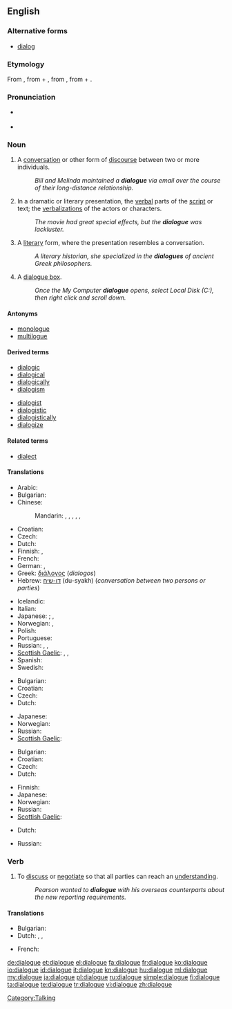 ==English==

===Alternative forms===
* {{sense|US and computing}} [[dialog]]

===Etymology===
From {{etyl|grc}} {{term|διάλογος||conversation, discourse|tr=dialogos|lang=grc}}, from {{term|διά||through, inter|tr=dia|lang=grc}} + {{term|λόγος||speech, oration, discourse|tr=logos|lang=grc}}, from {{term|διαλέγομαι||to converse|tr=dialegomai|lang=grc}}, from {{term|διά|lang=grc}} + {{term|λέγειν||to speak|tr=legein|lang=grc}}.

===Pronunciation===
* {{a|UK}} {{IPA|/ˈdaɪəlɒɡ/}} {{SAMPA|/"daI@lQg/}}
* {{audio|En-us-dialogue.ogg|audio (US)}}

===Noun===
{{en-noun}}

# A [[conversation]] or other form of [[discourse]] between two or more individuals.
#: ''Bill and Melinda maintained a '''dialogue''' via email over the course of their long-distance relationship.''
# In a dramatic or literary presentation, the [[verbal]] parts of the [[script]] or text; the [[verbalization]]s of the actors or characters.
#: ''The movie had great special effects, but the '''dialogue''' was lackluster.''
# A [[literary]] form, where the presentation resembles a conversation.
#: ''A literary historian, she specialized in the '''dialogues''' of ancient Greek philosophers.''
# {{computing}} A [[dialogue box]].
#: ''Once the My Computer '''dialogue''' opens, select Local Disk (C:), then right click and scroll down.''

====Antonyms====
* [[monologue]]
* [[multilogue]]

====Derived terms====
{{der-top}}
* [[dialogic]]
* [[dialogical]]
* [[dialogically]]
* [[dialogism]]
{{der-mid}}
* [[dialogist]]
* [[dialogistic]]
* [[dialogistically]]
* [[dialogize]]
{{der-bottom}}

====Related terms====
* [[dialect]]

====Translations====
{{trans-top|conversation or other discourse between individuals}}
* Arabic: {{t+|ar|حوار|m|tr=Hiwaar}}
* Bulgarian: {{t+|bg|разговор|m}}
* Chinese:
*: Mandarin: {{t-|cmn|對話|sc=Hani}},  {{t-|cmn|对话|tr=duìhuà|sc=Hani}},  {{t-|cmn|會話|sc=Hani}},  {{t-|cmn|会话|tr=huìhuà|sc=Hani}},  {{t|cmn|對白|sc=Hani}},  {{t|cmn|对白|tr=duìbái|sc=Hani}}
* Croatian: {{t-|hr|dijalog|m|alt=dijàlog}}
* Czech: {{t-|cs|dialog|m}}
* Dutch: {{t+|nl|dialoog|m}}
* Finnish: {{t+|fi|dialogi}}, {{t+|fi|vuoropuhelu}}
* French: {{t+|fr|dialogue|m}}
* German: {{t+|de|Dialog|m}},  {{t+|de|Gespräch|n}}
* Greek: [[διάλογος]] (''dialogos'')
* Hebrew: [[דו-שיח]] (du-syakh) {{m}} (''conversation between two persons or parties'')
{{trans-mid}}
* Icelandic: {{t+|is|samtal|n}}
* Italian: {{t+|it|dialogo|m}}
* Japanese: {{qualifier|conversation}} {{t|ja|対話|tr=taiwa}}; {{qualifier|discussion}} {{t-|ja|討論|tr=tōron}},  {{t+|ja|会話|tr=kaiwa}}
* Norwegian: {{t-|no|dialog|m}}, {{t+|no|samtale|m}}
* Polish: {{t+|pl|dialog|m}}
* Portuguese: {{t+|pt|diálogo}}
* Russian: {{t+|ru|диалог|m|tr=dialóg}},  {{t+|ru|разговор|m|tr=razgovór}},  {{t+|ru|беседа|f|tr=beséda}}
* [[Scottish Gaelic]]: {{t-|gd|còmhradh|m|xs=Scottish Gaelic}}, {{t-|gd|seanchas|m|xs=Scottish Gaelic}}, {{t-|gd|agallamh|m|xs=Scottish Gaelic}}
* Spanish: {{t-|es|diálogo|m}}
* Swedish: {{t+|sv|dialog}}
{{trans-bottom}}

{{trans-top|verbal part of a literary or dramatic work}}
* Bulgarian: {{t+|bg|диалог|m}}
* Croatian: {{t-|hr|dijalog|m|alt=dijàlog}}
* Czech: {{t-|cs|dialog|m}}
* Dutch: {{t+|nl|dialoog|m}}
{{trans-mid}}
* Japanese: {{t|ja|対話|tr=taiwa}}
* Norwegian: {{t-|no|dialog|m}}
* Russian: {{t|ru|диалог|m}}
* [[Scottish Gaelic]]: {{t-|gd|còmhradh|m|xs=Scottish Gaelic}}
{{trans-bottom}}

{{trans-top|literary form resembling a conversation}}
* Bulgarian: {{t+|bg|диалог|m}}
* Croatian: {{t-|hr|dijalog|m|alt=dijàlog}}
* Czech: {{t-|cs|dialog|m}}
* Dutch: {{t+|nl|dialoog|m}}
{{trans-mid}}
* Finnish: {{t+|fi|dialogi}}
* Japanese: {{t|ja|対話形式|tr=taiwa-keishiki}}
* Norwegian: {{t-|no|dialog|m}}
* Russian: {{t|ru|диалог|m}}
* [[Scottish Gaelic]]: {{t-|gd|còmhradh|m|xs=Scottish Gaelic}}
{{trans-bottom}}

{{trans-top|computing: dialogue box}}
* Dutch: {{t|nl|dialoogvenster|n}}
{{trans-mid}}
* Russian: {{t|ru|диалог|m}}
{{trans-bottom}}

===Verb===
{{en-verb|dialogu|ing}}

# {{context|informal|business}} To [[discuss]] or [[negotiate]] so that all parties can reach an [[understand]]ing.
#: ''Pearson wanted to '''dialogue''' with his overseas counterparts about the new reporting requirements.''

====Translations====
{{trans-top|discuss}}
* Bulgarian: {{t|bg|разговарям}}
* Dutch: {{t|nl|dialogeren}}, {{t|nl|discussiëren}}, {{t-|nl|kortsluiten}}
{{trans-mid}}
* French: {{t+|fr|dialoguer}}
{{trans-bottom}}

[[Category:Talking]]

[[de:dialogue]]
[[et:dialogue]]
[[el:dialogue]]
[[fa:dialogue]]
[[fr:dialogue]]
[[ko:dialogue]]
[[io:dialogue]]
[[id:dialogue]]
[[it:dialogue]]
[[kn:dialogue]]
[[hu:dialogue]]
[[ml:dialogue]]
[[my:dialogue]]
[[ja:dialogue]]
[[pl:dialogue]]
[[ru:dialogue]]
[[simple:dialogue]]
[[fi:dialogue]]
[[ta:dialogue]]
[[te:dialogue]]
[[tr:dialogue]]
[[vi:dialogue]]
[[zh:dialogue]]